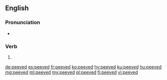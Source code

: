 ==English==

===Pronunciation===
* {{IPA|/piːvd/|lang=en}}

===Verb===
{{head|en|verb form}}

# {{en-past of|peeve}}

[[de:peeved]]
[[es:peeved]]
[[fr:peeved]]
[[ko:peeved]]
[[hy:peeved]]
[[ku:peeved]]
[[hu:peeved]]
[[mg:peeved]]
[[ml:peeved]]
[[my:peeved]]
[[pl:peeved]]
[[fi:peeved]]
[[vi:peeved]]